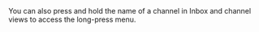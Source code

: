 
<ZulipTip>
  You can also press and hold the name of a channel in Inbox and channel views
  to access the long-press menu.
</ZulipTip>
